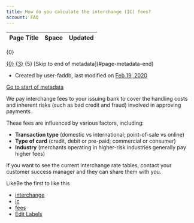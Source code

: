 ```yaml
---
title: How do you calculate the interchange (IC) fees?
account: FAQ 
---
```


<table class="aui"> <thead> <tr class="header"> <th class="search-result-title">Page Title</th> <th class="search-result-space">Space</th> <th class="search-result-date">Updated</th> </tr> </thead> </table> <p class="search-result-count">{0}</p> <tr class="search-result"> <td class="search-result-title"><a href="{1}" class="content-type-{2}"><span>{0}</span></a></td> <td class="search-result-space"><a class="space" href="/display/{4}/" title="{3}">{3}</a></td> <td class="search-result-date"><span class="date" title="{6}">{5}</span></td> </tr> [Skip to end of metadata](#page-metadata-end)

*   Created by user-faddb, last modified on [Feb 19, 2020](/pages/diffpagesbyversion.action?pageId=720933&selectedPageVersions=3&selectedPageVersions=4 "Show changes")

[Go to start of metadata](#page-metadata-start)

We pay interchange fees to your issuing bank to cover the handling costs and inherent risks (such as bad credit and fraud) involved in approving payments.

These fees are influenced by various factors, including:

*   **Transaction type** (domestic vs international; point-of-sale vs online)
*   **Type of card** (credit, debit or pre-paid; commercial or consumer)
*   **Industry** (merchants operating in higher-risk industries generally pay higher fees)

If you want to see the current interchange rate tables, contact your customer success manager and they can share them with you.

LikeBe the first to like this

*   [interchange](/label/FAQ/interchange)
*   [ic](/label/FAQ/ic)
*   [fees](/label/FAQ/fees)
*   [Edit Labels](# "Edit Labels (Type 'l')")




